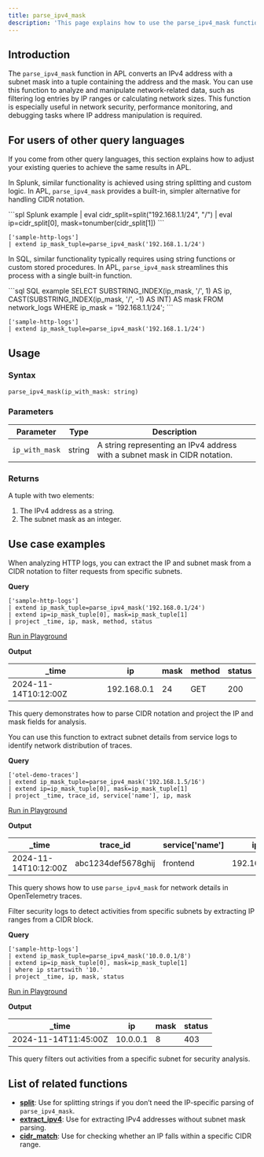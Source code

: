 ```yaml
---
title: parse_ipv4_mask
description: 'This page explains how to use the parse_ipv4_mask function in APL.'
---
```


## Introduction

The `parse_ipv4_mask` function in APL converts an IPv4 address with a subnet mask into a tuple containing the address and the mask. You can use this function to analyze and manipulate network-related data, such as filtering log entries by IP ranges or calculating network sizes. This function is especially useful in network security, performance monitoring, and debugging tasks where IP address manipulation is required.

## For users of other query languages

If you come from other query languages, this section explains how to adjust your existing queries to achieve the same results in APL.

<AccordionGroup>
<Accordion title="Splunk SPL users">

In Splunk, similar functionality is achieved using string splitting and custom logic. In APL, `parse_ipv4_mask` provides a built-in, simpler alternative for handling CIDR notation.

<CodeGroup>
```spl Splunk example
| eval cidr_split=split("192.168.1.1/24", "/")
| eval ip=cidr_split[0], mask=tonumber(cidr_split[1])
```

```kusto APL equivalent
['sample-http-logs']
| extend ip_mask_tuple=parse_ipv4_mask('192.168.1.1/24')
```
</CodeGroup>

</Accordion>
<Accordion title="ANSI SQL users">

In SQL, similar functionality typically requires using string functions or custom stored procedures. In APL, `parse_ipv4_mask` streamlines this process with a single built-in function.

<CodeGroup>
```sql SQL example
SELECT SUBSTRING_INDEX(ip_mask, '/', 1) AS ip, 
       CAST(SUBSTRING_INDEX(ip_mask, '/', -1) AS INT) AS mask
FROM network_logs
WHERE ip_mask = '192.168.1.1/24';
```

```kusto APL equivalent
['sample-http-logs']
| extend ip_mask_tuple=parse_ipv4_mask('192.168.1.1/24')
```
</CodeGroup>

</Accordion>
</AccordionGroup>

## Usage

### Syntax

```kusto
parse_ipv4_mask(ip_with_mask: string)
```

### Parameters

| Parameter      | Type   | Description                                                                 |
|----------------|--------|-----------------------------------------------------------------------------|
| `ip_with_mask` | string | A string representing an IPv4 address with a subnet mask in CIDR notation. |

### Returns

A tuple with two elements:
1. The IPv4 address as a string.
2. The subnet mask as an integer.

## Use case examples

<Tabs>
<Tab title="Log analysis">

When analyzing HTTP logs, you can extract the IP and subnet mask from a CIDR notation to filter requests from specific subnets.

**Query**

```kusto
['sample-http-logs']
| extend ip_mask_tuple=parse_ipv4_mask('192.168.0.1/24')
| extend ip=ip_mask_tuple[0], mask=ip_mask_tuple[1]
| project _time, ip, mask, method, status
```

[Run in Playground](https://play.axiom.co/axiom-play-qf1k/explorer?initForm=%7B%22apl%22%3A%22%5B%27sample-http-logs%27%5D%20%7C%20extend%20ip_mask_tuple%3Dparse_ipv4_mask%28%27192.168.0.1%2F24%27%29%20%7C%20extend%20ip%3Dip_mask_tuple%5B0%5D%2C%20mask%3Dip_mask_tuple%5B1%5D%20%7C%20project%20_time%2C%20ip%2C%20mask%2C%20method%2C%20status%22%7D)

**Output**

| _time                | ip            | mask | method | status |
|----------------------|---------------|------|--------|--------|
| 2024-11-14T10:12:00Z | 192.168.0.1   | 24   | GET    | 200    |

This query demonstrates how to parse CIDR notation and project the IP and mask fields for analysis.

</Tab>
<Tab title="OpenTelemetry traces">

You can use this function to extract subnet details from service logs to identify network distribution of traces.

**Query**

```kusto
['otel-demo-traces']
| extend ip_mask_tuple=parse_ipv4_mask('192.168.1.5/16')
| extend ip=ip_mask_tuple[0], mask=ip_mask_tuple[1]
| project _time, trace_id, service['name'], ip, mask
```

[Run in Playground](https://play.axiom.co/axiom-play-qf1k/explorer?initForm=%7B%22apl%22%3A%22%5B%27otel-demo-traces%27%5D%20%7C%20extend%20ip_mask_tuple%3Dparse_ipv4_mask%28%27192.168.1.5%2F16%27%29%20%7C%20extend%20ip%3Dip_mask_tuple%5B0%5D%2C%20mask%3Dip_mask_tuple%5B1%5D%20%7C%20project%20_time%2C%20trace_id%2C%20service%5B%27name%27%5D%2C%20ip%2C%20mask%22%7D)

**Output**

| _time                | trace_id           | service['name']  | ip            | mask |
|----------------------|--------------------|------------------|---------------|------|
| 2024-11-14T10:12:00Z | abc1234def5678ghij | frontend         | 192.168.1.5   | 16   |

This query shows how to use `parse_ipv4_mask` for network details in OpenTelemetry traces.

</Tab>
<Tab title="Security logs">

Filter security logs to detect activities from specific subnets by extracting IP ranges from a CIDR block.

**Query**

```kusto
['sample-http-logs']
| extend ip_mask_tuple=parse_ipv4_mask('10.0.0.1/8')
| extend ip=ip_mask_tuple[0], mask=ip_mask_tuple[1]
| where ip startswith '10.'
| project _time, ip, mask, status
```

[Run in Playground](https://play.axiom.co/axiom-play-qf1k/explorer?initForm=%7B%22apl%22%3A%22%5B%27sample-http-logs%27%5D%20%7C%20extend%20ip_mask_tuple%3Dparse_ipv4_mask%28%2710.0.0.1%2F8%27%29%20%7C%20extend%20ip%3Dip_mask_tuple%5B0%5D%2C%20mask%3Dip_mask_tuple%5B1%5D%20%7C%20where%20ip%20startswith%20%2710.%27%20%7C%20project%20_time%2C%20ip%2C%20mask%2C%20status%22%7D)

**Output**

| _time                | ip        | mask | status |
|----------------------|-----------|------|--------|
| 2024-11-14T11:45:00Z | 10.0.0.1  | 8    | 403    |

This query filters out activities from a specific subnet for security analysis.

</Tab>
</Tabs>

## List of related functions

- [**split**](/apl/string-functions/split-function): Use for splitting strings if you don’t need the IP-specific parsing of `parse_ipv4_mask`.
- [**extract_ipv4**](/apl/network-functions/extract_ipv4-function): Use for extracting IPv4 addresses without subnet mask parsing.
- [**cidr_match**](/apl/network-functions/cidr_match-function): Use for checking whether an IP falls within a specific CIDR range.